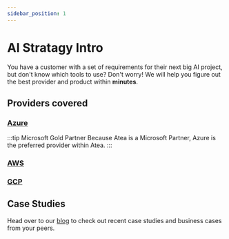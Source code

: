 ```yaml
---
sidebar_position: 1
---
```


# AI Stratagy Intro

You have a customer with a set of requirements for their next big AI project, but don't know which tools to use? Don't worry! We will help you figure out the best provider and product within **minutes**.

## Providers covered

### [Azure](/docs/azure/intro)

:::tip Microsoft Gold Partner
Because Atea is a Microsoft Partner, Azure is the preferred provider within Atea.
:::

### [AWS](/docs/aws/intro)

### [GCP](/docs/gcp/intro)

## Case Studies

Head over to our [blog](/blog) to check out recent case studies and business cases from your peers.
